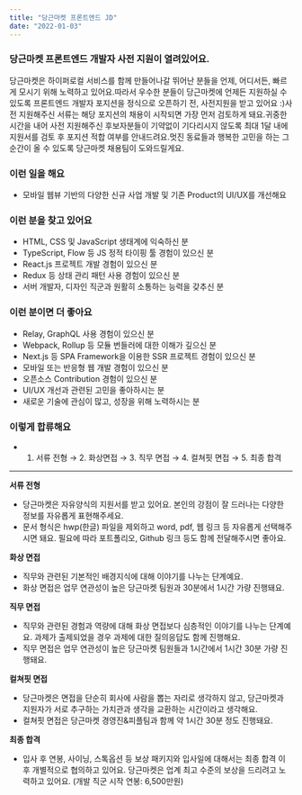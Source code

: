 ```yaml
---
title: "당근마켓 프론트엔드 JD"
date: "2022-01-03"
---
```


### 당근마켓 프론트엔드 개발자 사전 지원이 열려있어요.

당근마켓은 하이퍼로컬 서비스를 함께 만들어나갈 뛰어난 분들을 언제, 어디서든, 빠르게 모시기 위해 노력하고 있어요.따라서 우수한 분들이 당근마켓에 언제든 지원하실 수 있도록 프론트엔드 개발자 포지션을 정식으로 오픈하기 전, 사전지원을 받고 있어요 :)사전 지원해주신 서류는 해당 포지션의 채용이 시작되면 가장 먼저 검토하게 돼요.귀중한 시간을 내어 사전 지원해주신 후보자분들이 기약없이 기다리시지 않도록 최대 1달 내에 지원서를 검토 후 포지션 적합 여부를 안내드려요.멋진 동료들과 행복한 고민을 하는 그 순간이 올 수 있도록 당근마켓 채용팀이 도와드릴게요.

### 이런 일을 해요

- 모바일 웹뷰 기반의 다양한 신규 사업 개발 및 기존 Product의 UI/UX를 개선해요

### 이런 분을 찾고 있어요

- HTML, CSS 및 JavaScript 생태계에 익숙하신 분
- TypeScript, Flow 등 JS 정적 타이핑 툴 경험이 있으신 분
- React.js 프로젝트 개발 경험이 있으신 분
- Redux 등 상태 관리 패턴 사용 경험이 있으신 분
- 서버 개발자, 디자인 직군과 원활히 소통하는 능력을 갖추신 분

### 이런 분이면 더 좋아요

- Relay, GraphQL 사용 경험이 있으신 분
- Webpack, Rollup 등 모듈 번들러에 대한 이해가 깊으신 분
- Next.js 등 SPA Framework을 이용한 SSR 프로젝트 경험이 있으신 분
- 모바일 또는 반응형 웹 개발 경험이 있으신 분
- 오픈소스 Contribution 경험이 있으신 분
- UI/UX 개선과 관련된 고민을 좋아하시는 분
- 새로운 기술에 관심이 많고, 성장을 위해 노력하시는 분

### 이렇게 합류해요

- 1. 서류 전형 → 2. 화상면접 → 3. 직무 면접 → 4. 컬쳐핏 면접 → 5. 최종 합격

---

**서류 전형**

- 당근마켓은 자유양식의 지원서를 받고 있어요. 본인의 강점이 잘 드러나는 다양한 정보를 자유롭게 표현해주세요.
- 문서 형식은 hwp(한글) 파일을 제외하고 word, pdf, 웹 링크 등 자유롭게 선택해주시면 돼요. 필요에 따라 포트폴리오, Github 링크 등도 함께 전달해주시면 좋아요.

**화상 면접**

- 직무와 관련된 기본적인 배경지식에 대해 이야기를 나누는 단계예요.
- 화상 면접은 업무 연관성이 높은 당근마켓 팀원과 30분에서 1시간 가량 진행돼요.

**직무 면접**

- 직무와 관련된 경험과 역량에 대해 화상 면접보다 심층적인 이야기를 나누는 단계예요. 과제가 출제되었을 경우 과제에 대한 질의응답도 함께 진행해요.
- 직무 면접은 업무 연관성이 높은 당근마켓 팀원들과 1시간에서 1시간 30분 가량 진행돼요.

**컬쳐핏 면접**

- 당근마켓은 면접을 단순히 회사에 사람을 뽑는 자리로 생각하지 않고, 당근마켓과 지원자가 서로 추구하는 가치관과 생각을 교환하는 시간이라고 생각해요.
- 컬쳐핏 면접은 당근마켓 경영진&피플팀과 함께 약 1시간 30분 정도 진행돼요.

**최종 합격**

- 입사 후 연봉, 사이닝, 스톡옵션 등 보상 패키지와 입사일에 대해서는 최종 합격 이후 개별적으로 협의하고 있어요. 당근마켓은 업계 최고 수준의 보상을 드리려고 노력하고 있어요. (개발 직군 시작 연봉: 6,500만원)